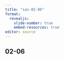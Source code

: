 ```yaml
---
title: "sas-02-06"
format: 
  revealjs:
    slide-number: true
    embed-resources: true
editor: source
---
```


## 02-06
